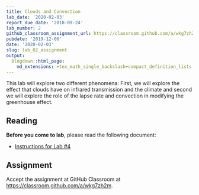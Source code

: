 ```yaml
---
title: Clouds and Convection
lab_date: '2020-02-03'
report_due_date: '2018-09-24'
lab_number: 2
github_classroom_assignment_url: https://classroom.github.com/a/wkg7zh2m
pubdate: '2019-12-06'
date: '2020-02-03'
slug: lab_02_assignment
output:
  blogdown::html_page:
    md_extensions: +tex_math_single_backslash+compact_definition_lists
---
```

This lab will explore two different phenomena: First, we will explore the effect that clouds have on infrared transmission and the climate and second we will explore the role of the lapse rate and convection in modifying the greenhouse effect.

## Reading

**Before you come to lab**, please read the following document:

* [Instructions for Lab #4](/lab_docs/lab_02_instructions)

## Assignment

Accept the assignment at GitHub Classroom at <https://classroom.github.com/a/wkg7zh2m>.

